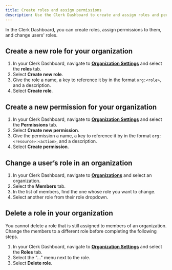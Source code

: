 ```yaml
---
title: Create roles and assign permissions
description: Use the Clerk Dashboard to create and assign roles and permissions to users in your organization.
---
```


In the Clerk Dashboard, you can create roles, assign permissions to them, and change users' roles.

## Create a new role for your organization

1. In your Clerk Dashboard, navigate to [**Organization Settings**](https://dashboard.clerk.com/last-active?path=organizations-settings) and select the **roles** tab.
1. Select **Create new role**.
1. Give the role a name, a key to reference it by in the format `org:<role>`, and a description.
1. Select **Create role**.

## Create a new permission for your organization

1. In your Clerk Dashboard, navigate to [**Organization Settings**](https://dashboard.clerk.com/last-active?path=organizations-settings) and select the **Permissions** tab.
1. Select **Create new permission**.
1. Give the permission a name, a key to reference it by in the format `org:<resource>:<action>`, and a description.
1. Select **Create permission**.

## Change a user’s role in an organization

1. In your Clerk Dashboard, navigate to [**Organizations**](https://dashboard.clerk.com/last-active?path=organizations) and select an organization.
1. Select the **Members** tab.
1. In the list of members, find the one whose role you want to change.
1. Select another role from their role dropdown.

## Delete a role in your organization

You cannot delete a role that is still assigned to members of an organization. Change the members to a different role before completing the following steps.

1. In your Clerk Dashboard, navigate to [**Organization Settings**](https://dashboard.clerk.com/last-active?path=organizations-settings) and select the **Roles** tab.
1. Select the "..." menu next to the role.
1. Select **Delete role**.

